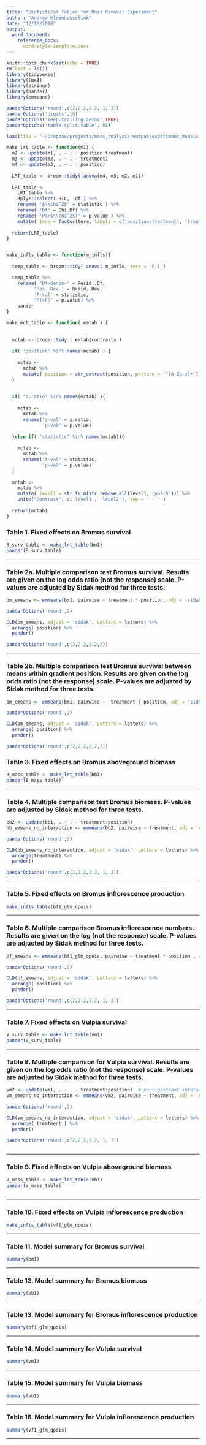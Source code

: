 ```yaml
---
title: "Statistical Tables for Moss Removal Experiment"
author: "Andrew Kleinhesselink"
date: "12/18/2018"
output: 
  word_document:
    reference_docx: 
      word-style-template.docx
---
```


```r

knitr::opts_chunk$set(echo = TRUE)
rm(list = ls())
library(tidyverse)
library(lme4)
library(stringr)
library(pander)
library(emmeans)

panderOptions('round',c(2,2,2,2,2, 1, 3))
panderOptions('digits',10)
panderOptions('keep.trailing.zeros',TRUE)
panderOptions('table.split.table', 85)

load(file = '~/Dropbox/projects/moss_analysis/output/experiment_models.rda')

make_lrt_table <- function(m1) { 
  m2 <- update(m1, . ~ . - position:treatment)
  m3 <- update(m2, . ~ . - treatment)
  m4 <- update(m3, . ~ . - position)
  
  LRT_table <- broom::tidy( anova(m4, m3, m2, m1))
  
  LRT_table <- 
    LRT_table %>% 
    dplyr::select(-BIC, -df ) %>% 
    rename( '$\\chi^2$' = statistic ) %>% 
    rename( 'Df' = Chi.Df) %>%
    rename( 'P(>$\\chi^2$)' = p.value ) %>% 
    mutate( term = factor(term, labels = c('position:treatment', 'treatment', 'position', 'NULL' )))
  
  return(LRT_table)
}


make_infls_table <- function(m_infls){ 
  
  temp_table <- broom::tidy( anova( m_infls, test = 'F') )

  temp_table %>% 
    rename( 'Df~denom~' = Resid..Df, 
          'Res. Dev.' = Resid..Dev, 
          'F-val' = statistic, 
          'P(>F)' = p.value) %>% 
    pander
}

make_mct_table <- function( emtab ) { 
  
  
  mctab <- broom::tidy ( emtab$contrasts ) 
  
  if( 'position' %in% names(mctab) ) { 
    
    mctab <- 
      mctab %>% 
      mutate( position = str_extract(position, pattern = '^[A-Za-z]+')) 
  }
  
  
  if( "z.ratio" %in% names(mctab) ){ 
    
    mctab <- 
      mctab %>% 
      rename('z-val' = z.ratio, 
             'p-val' = p.value)
  
  }else if( "statistic" %in% names(mctab)){ 
    
    mctab <- 
      mctab %>% 
      rename('t-val' = statistic, 
             'p-val' = p.value)
  }
  
  mctab <- 
    mctab %>% 
    mutate( level1 = str_trim(str_remove_all(level1, 'patch'))) %>% 
    unite("Contrast", c('level1', 'level2'), sep = ' - ' )
  
  return(mctab)
}

```


### Table 1. Fixed effects on Bromus survival
```r

B_surv_table <- make_lrt_table(bm1)
pander(B_surv_table)

```

-----------------------------------

### Table 2a. Multiple comparison test Bromus survival. Results are given on the log odds ratio (not the response) scale. P-values are adjusted by Sidak method for three tests. 
```r

bm_emeans <- emmeans(bm1, pairwise ~ treatment * position, adj = 'sidak' )

panderOptions('round',2)

CLD(bm_emeans, adjust = 'sidak', Letters = letters) %>% 
  arrange( position) %>%  
  pander()

panderOptions('round',c(2,2,2,2,2,3))

```



-----------------------------------

### Table 2b. Multiple comparison test Bromus survival between means within gradient position. Results are given on the log odds ratio (not the response) scale. P-values are adjusted by Sidak method for three tests. 
```r

bm_emeans <- emmeans(bm1, pairwise ~  treatment | position, adj = 'sidak' )

panderOptions('round',2)

CLD(bm_emeans, adjust = 'sidak', Letters = letters) %>% 
  arrange( position) %>%  
  pander()

panderOptions('round',c(2,2,2,2,2,3))

```


### Table 3. Fixed effects on Bromus aboveground biomass
```r

B_mass_table <- make_lrt_table(bb1)
pander(B_mass_table)


```

-----------------------------------


### Table 4. Multiple comparison test Bromus biomass.  P-values are adjusted by Sidak method for three tests. 
```r

bb2 <- update(bb1, . ~ . - treatment:position)
bb_emeans_no_interaction <- emmeans(bb2, pairwise ~ treatment, adj = 'sidak')  # no treatment*position effect so use only treatment 

panderOptions('round',2)

CLD(bb_emeans_no_interaction, adjust = 'sidak', Letters = letters) %>% 
  arrange(treatment) %>% 
  pander()

panderOptions('round',c(2,2,2,2,2, 1, 3))

```

-----------------------------------


### Table 5. Fixed effects on Bromus inflorescence production
```r


make_infls_table(bf1_glm_qpois)

```
-----------------------------------

### Table 6. Multiple comparison Bromus inflorescence numbers. Results are given on the log (not the response) scale. P-values are adjusted by Sidak method for three tests. 
```r

bf_emeans <- emmeans(bf1_glm_qpois, pairwise ~ treatment * position , adj = 'sidak')

panderOptions('round',2)

CLD(bf_emeans, adjust = 'sidak', Letters = letters) %>% 
  arrange( position) %>% 
  pander()

panderOptions('round',c(2,2,2,2,2, 1, 3))


```

-----------------------------------


### Table 7. Fixed effects on Vulpia survival
```r


V_surv_table <- make_lrt_table(vm1)
pander(V_surv_table)

```
-----------------------------------

### Table 8. Multiple comparison for Vulpia survival. Results are given on the log odds ratio (not the response) scale. P-values are adjusted by Sidak method for three tests. 
```r

vm2 <- update(vm1, . ~ . - treatment:position)  # no signifcant interaction effect 
vm_emeans_no_interaction <- emmeans(vm2, pairwise ~ treatment, adj = 'sidak') # no position x treatment effect or position effect 

panderOptions('round',2)

CLD(vm_emeans_no_interaction, adjust = 'sidak', Letters = letters) %>% 
  arrange( treatment ) %>% 
  pander()

panderOptions('round',c(2,2,2,2,2, 1, 3))



```

-----------------------------------


### Table 9. Fixed effects on Vulpia aboveground biomass
```r


V_mass_table <- make_lrt_table(vb1)
pander(V_mass_table)



```
-----------------------------------


### Table 10. Fixed effects on Vulpia inflorescence production
```r


make_infls_table(vf1_glm_qpois)

```

-----------------------------------


### Table 11. Model summary for Bromus survival
```r

summary(bm1)

```
----------------------------------- 


### Table 12. Model summary for Bromus biomass 
```r

summary(bb1)

```
----------------------------------- 

### Table 13. Model summary for Bromus inflorescence production 
```r

summary(bf1_glm_qpois)

```
----------------------------------- 

### Table 14. Model summary for Vulpia survival
```r

summary(vm1)

```
----------------------------------- 

### Table 15. Model summary for Vulpia biomass 
```r

summary(vb1)

```
----------------------------------- 


### Table 16. Model summary for Vulpia inflorescence production 
```r

summary(vf1_glm_qpois)

```
----------------------------------- 

